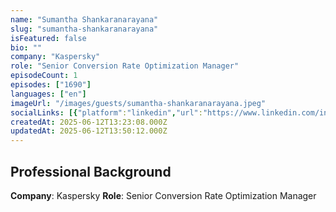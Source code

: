 ```yaml
---
name: "Sumantha Shankaranarayana"
slug: "sumantha-shankaranarayana"
isFeatured: false
bio: ""
company: "Kaspersky"
role: "Senior Conversion Rate Optimization Manager"
episodeCount: 1
episodes: ["1690"]
languages: ["en"]
imageUrl: "/images/guests/sumantha-shankaranarayana.jpeg"
socialLinks: [{"platform":"linkedin","url":"https://www.linkedin.com/in/sumantha-s/"}]
createdAt: 2025-06-12T13:23:08.000Z
updatedAt: 2025-06-12T13:50:12.000Z
---
```


## Professional Background

**Company**: Kaspersky
**Role**: Senior Conversion Rate Optimization Manager

